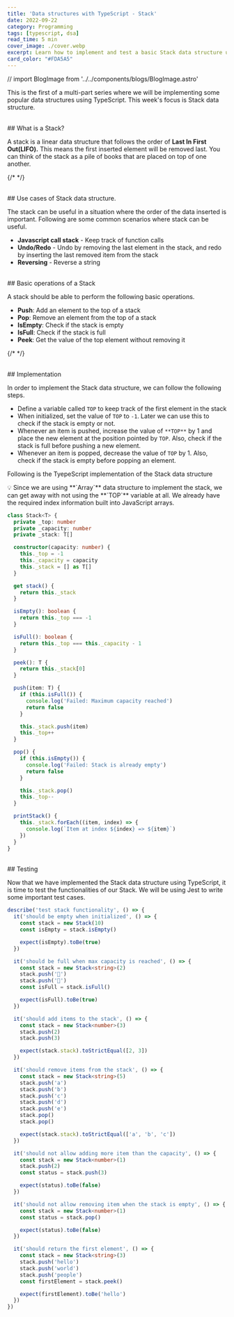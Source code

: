 ```yaml
---
title: 'Data structures with TypeScript - Stack'
date: 2022-09-22
category: Programming
tags: [typescript, dsa]
read_time: 5 min
cover_image: ./cover.webp
excerpt: Learn how to implement and test a basic Stack data structure using TypeScript
card_color: "#FDA5A5"
---
```


// import BlogImage from '../../components/blogs/BlogImage.astro'

This is the first of a multi-part series where we will be implementing some
popular data structures using TypeScript. This week's focus is Stack data
structure.

<br />
## What is a Stack?

A stack is a linear data structure that follows the order of **Last In First
Out(LIFO).** This means the first inserted element will be removed last. You can
think of the stack as a pile of books that are placed on top of one another.

{/* <BlogImage src="/blog-images/stack.png" alt="stack" /> */}

<br />
## Use cases of Stack data structure.

The stack can be useful in a situation where the order of the data inserted is
important. Following are some common scenarios where stack can be useful.

- **Javascript call stack** - Keep track of function calls
- **Undo/Redo** - Undo by removing the last element in the stack, and redo by
  inserting the last removed item from the stack
- **Reversing** - Reverse a string

<br />
## Basic operations of a Stack

A stack should be able to perform the following basic operations.

- **Push**: Add an element to the top of a stack
- **Pop**: Remove an element from the top of a stack
- **IsEmpty**: Check if the stack is empty
- **IsFull**: Check if the stack is full
- **Peek**: Get the value of the top element without removing it

{/* <BlogImage src="/blog-images/stack-operations.png" alt="stack" /> */}

<br />
## Implementation

In order to implement the Stack data structure, we can follow the following
steps.

- Define a variable called `TOP` to keep track of the first element in the stack
- When initialized, set the value of `TOP` to `-1`. Later we can use this to
  check if the stack is empty or not.
- Whenever an item is pushed, increase the value of `**TOP**` by 1 and place the
  new element at the position pointed by `TOP`. Also, check if the stack is full
  before pushing a new element.
- Whenever an item is popped, decrease the value of `TOP` by 1. Also, check if
  the stack is empty before popping an element.

Following is the TyepeScript implementation of the Stack data structure

<aside>
  💡 Since we are using **`Array`** data structure to implement the stack, we
  can get away with not using the **`TOP`** variable at all. We already have the
  required index information built into JavaScript arrays.
</aside>

```ts
class Stack<T> {
  private _top: number
  private _capacity: number
  private _stack: T[]

  constructor(capacity: number) {
    this._top = -1
    this._capacity = capacity
    this._stack = [] as T[]
  }

  get stack() {
    return this._stack
  }

  isEmpty(): boolean {
    return this._top === -1
  }

  isFull(): boolean {
    return this._top === this._capacity - 1
  }

  peek(): T {
    return this._stack[0]
  }

  push(item: T) {
    if (this.isFull()) {
      console.log('Failed: Maximum capacity reached')
      return false
    }

    this._stack.push(item)
    this._top++
  }

  pop() {
    if (this.isEmpty()) {
      console.log('Failed: Stack is already empty')
      return false
    }

    this._stack.pop()
    this._top--
  }

  printStack() {
    this._stack.forEach((item, index) => {
      console.log(`Item at index ${index} => ${item}`)
    })
  }
}
```

<br />
## Testing

Now that we have implemented the Stack data structure using TypeScript, it is
time to test the functionalities of our Stack. We will be using Jest to write
some important test cases.

```ts
describe('test stack functionality', () => {
  it('should be empty when initialized', () => {
    const stack = new Stack(10)
    const isEmpty = stack.isEmpty()

    expect(isEmpty).toBe(true)
  })

  it('should be full when max capacity is reached', () => {
    const stack = new Stack<string>(2)
    stack.push('🐅')
    stack.push('🐐')
    const isFull = stack.isFull()

    expect(isFull).toBe(true)
  })

  it('should add items to the stack', () => {
    const stack = new Stack<number>(3)
    stack.push(2)
    stack.push(3)

    expect(stack.stack).toStrictEqual([2, 3])
  })

  it('should remove items from the stack', () => {
    const stack = new Stack<string>(5)
    stack.push('a')
    stack.push('b')
    stack.push('c')
    stack.push('d')
    stack.push('e')
    stack.pop()
    stack.pop()

    expect(stack.stack).toStrictEqual(['a', 'b', 'c'])
  })

  it('should not allow adding more item than the capacity', () => {
    const stack = new Stack<number>(1)
    stack.push(2)
    const status = stack.push(3)

    expect(status).toBe(false)
  })

  it('should not allow removing item when the stack is empty', () => {
    const stack = new Stack<number>(1)
    const status = stack.pop()

    expect(status).toBe(false)
  })

  it('should return the first element', () => {
    const stack = new Stack<string>(3)
    stack.push('hello')
    stack.push('world')
    stack.push('people')
    const firstElement = stack.peek()

    expect(firstElement).toBe('hello')
  })
})
```
